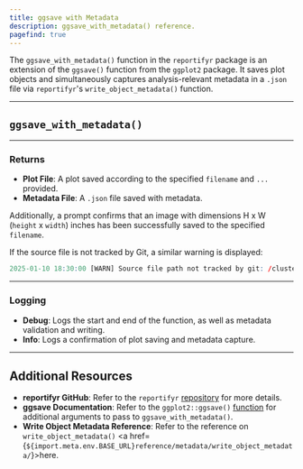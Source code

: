 ```yaml
---
title: ggsave with Metadata
description: ggsave_with_metadata() reference. 
pagefind: true
---
```



The `ggsave_with_metadata()` function in the `reportifyr` package is an extension of the `ggsave()` function from the `ggplot2` package. It saves plot objects and simultaneously captures analysis-relevant metadata in a `.json` file via `reportifyr`'s `write_object_metadata()` function.

---

## `ggsave_with_metadata()`

<EmbeddedHTML filename="/public/html_files/ggsave_with_metadata.html"/>

---

### Returns

- **Plot File**: A plot saved according to the specified `filename` and `...` provided.
- **Metadata File**: A `.json` file saved with metadata.

Additionally, a prompt confirms that an image with dimensions H x W (`height` x `width`) inches has been successfully saved to the specified `filename`.

If the source file is not tracked by Git, a similar warning is displayed:

```r
2025-01-10 18:30:00 [WARN] Source file path not tracked by git: /cluster-data/user-homes/user/project/scripts/analysis.R
```

---

### Logging 

- **Debug**: Logs the start and end of the function, as well as metadata validation and writing.
- **Info**: Logs a confirmation of plot saving and metadata capture.

---

## Additional Resources

- **reportifyr GitHub**: Refer to the `reportifyr` [repository](https://github.com/A2-ai/reportifyr) for more details. 
- **ggsave Documentation**: Refer to the `ggplot2::ggsave()` [function](https://ggplot2.tidyverse.org/reference/ggsave.html) for additional arguments to pass to `ggsave_with_metadata()`.
- **Write Object Metadata Reference**: Refer to the reference on `write_object_metadata()` <a href={`${import.meta.env.BASE_URL}reference/metadata/write_object_metadata/`}>here</a>.
